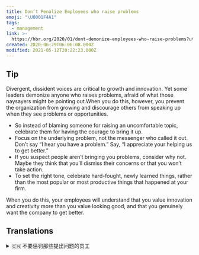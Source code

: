 ```yaml
---
title: Don’t Penalize Employees who raise problems
emoji: "\U0001F4A1"
tags:
  - management
link: >-
  https://hbr.org/2020/01/dont-demonize-employees-who-raise-problems?utm_medium=email&utm_source=newsletter_daily&utm_campaign=mtod_notactsubs
created: 2020-06-29T06:06:08.000Z
modified: 2021-05-12T20:22:23.000Z
---
```


## Tip

Divergent, dissident voices are critical to growth and innovation. Yet some leaders demonize anyone who raises problems, afraid of what those naysayers might be pointing out.When you do this, however, you prevent the organization from growing and discourage others from speaking up when they see problems or opportunities.

- So instead of blaming someone for raising an uncomfortable topic, celebrate them for having the courage to bring it up.
- Focus on the underlying problem, not the messenger who called it out. Don’t say “I hear you have a problem.” Say, “I appreciate your helping us to get better.”
- If you suspect people aren’t bringing you problems, consider why not. Maybe they think that you’ll dismiss their concerns or that you won’t take action.
- To set the right tone, celebrate hard-fought, newly learned things, rather than the most popular or most productive things that happened at your firm.

When you do this, your employees will understand that you value innovation and creativity more than you value looking good, and that you genuinely want the company to get better.

## Translations

<details>
   <summary>🇨🇳 不要惩罚那些提出问题的员工</summary>

差异与分歧是成长与创新的关键。然而，有些领导人妖魔化任何提出问题的人，害怕那些反对者可会指出问题。然而，如果你这样做了，就会阻碍公司的发展，也会 f 妨碍其他人在看到问题或机会时畅所欲言。

- 因此，与其责怪某人提出一个令人不快的话题，不如赞扬他们有勇气这样做.
- 关注潜在的问题，而不是提问题的人。别说“我听说你有问题。”说:“谢谢你帮助我们变得更好。”
- 如果你怀疑别人没有提出问题，分析一下原因。或许他们认为你忽视了他们的担忧，或者你不会采取行动。
- 定下正确的基调，庆祝你努力奋斗、学到的新东西，而非公司里最流行或最有成效的事情。

当你这样做的时候，你的员工就会明白，比起外表，你更看重创新和创造力，而你真诚地希望公司变得更好。

</details>
